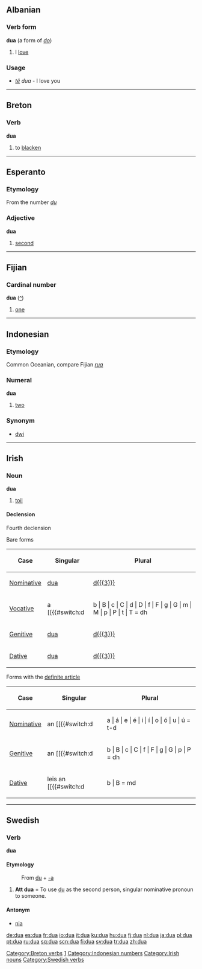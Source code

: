 ==Albanian==
===Verb form===
'''dua''' (a form of ''[[do]]'')

# I [[love]]

===Usage===
* ''[[të]]'' ''dua'' - I love you

----

==Breton==
===Verb===
'''dua'''

# to [[blacken]]

[[Category:Breton verbs]]

----

==Esperanto==
===Etymology===
From the number ''[[du]]''
===Adjective===
'''dua'''

# [[second]]

----

==Fijian==
===Cardinal number===
'''dua''' ([[:fj:dua|^]])

# [[one]]

[[Category:Fijian numbers|1]]

----

==Indonesian==
===Etymology===
Common Oceanian, compare Fijian ''[[rua]]''
===Numeral===
'''dua'''

# [[two]]

===Synonym===
* [[dwi]]

[[Category:Indonesian numbers]]

----

==Irish==
===Noun===
'''dua''' {{m}}

# [[toil]]

====Declension====
;Fourth declension
Bare forms
{|border="1" cellpadding="4" cellspacing="0" class="toccolours" style="align: left; margin: 0.5em 0 0 0; border-style: solid; border: 1px solid #7f7f7f; border-right-width: 2px; border-bottom-width: 2px; border-collapse: collapse; font-size: 95%;"
!Case
!Singular
!Plural
|-
| [[Nominative]]
| [[dua]]
| [[d{{{3}}}]]
|-
| [[Vocative]]
| a [[{{#switch:d
| b | B | c | C | d | D | f | F | g | G | m | M | p | P | t | T = dh
| sa = sha
| sá = shá
| se = she
| sé = shé
| si = shi
| sí = shí
| sl = shl
| sn = shn
| so = sho
| só = shó
| sr = shr
| su = shu
| sú = shú
| Sa = Sha
| Sá = Shá
| Se = She
| Sé = Shé
| Si = Shi
| Sí = Shí
| Sl = Shl
| Sn = Shn
| So = Sho
| Só = Shó
| Sr = Shr
| Su = Shu
| Sú = Shú
| d
}}ua]]
| a [[{{#switch:d
| b | B | c | C | d | D | f | F | g | G | m | M | p | P | t | T = dh
| sa = sha
| sá = shá
| se = she
| sé = shé
| si = shi
| sí = shí
| sl = shl
| sn = shn
| so = sho
| só = shó
| sr = shr
| su = shu
| sú = shú
| Sa = Sha
| Sá = Shá
| Se = She
| Sé = Shé
| Si = Shi
| Sí = Shí
| Sl = Shl
| Sn = Shn
| So = Sho
| Só = Shó
| Sr = Shr
| Su = Shu
| Sú = Shú
| d
}}{{{3}}}]]
|-
| [[Genitive]]
| [[dua]]
| [[d{{{3}}}]]
|-
| [[Dative]]
| [[dua]]
| [[d{{{3}}}]]
|}

Forms with the [[definite article]]
{|border="1" cellpadding="4" cellspacing="0" class="toccolours" style="align: left; margin: 0.5em 0 0 0; border-style: solid; border: 1px solid #7f7f7f; border-right-width: 2px; border-bottom-width: 2px; border-collapse: collapse; font-size: 95%;"
!Case
!Singular
!Plural
|-
| [[Nominative]]
| an [[{{#switch:d
| a | á | e | é | i | í | o | ó | u | ú = t-d
| A | Á | E | É | I | Í | O | Ó | U | Ú = td
| d
}}ua]]
| na [[{{#switch:d
| a | á | A | Á | e | é | E | É | i | í | I | Í | o | ó | O | Ó | u | ú | U | Ú = hd
| d
}}{{{3}}}]]
|-
| [[Genitive]]
| an [[{{#switch:d
| b | B | c | C | f | F | g | G | p | P = dh
| d
}}ua]]
| na [[{{#switch:d
| a | á | e | é | i | í | o | ó | u | ú = n-d
| A | Á | d | D | E | É | g | G | I | Í | O | Ó | U | Ú = nd
| b | B = md
| c | C = gd
| f | F = bhd
| p | P = bd
| t | T = dd
| d
}}{{{3}}}]]
|-
| [[Dative]]
| leis an [[{{#switch:d
| b | B = md
| c | C = gd
| f | F = bhd
| g | G = nd
| p | P = bd
| d
}}ua]]<br />
don [[{{#switch:d
| b | B | c | C | f | F | g | G | p | P = dh
| d
}}ua]]
| leis na [[{{#switch:d
| a | á | A | Á | e | é | E | É | i | í | I | Í | o | ó | O | Ó | u | ú | U | Ú = hd
| d
}}{{{3}}}]]
|}

[[Category:Irish nouns]]

----

==Swedish==
===Verb===
'''dua'''
====Etymology====
:From [[du]] + [[-a#Swedish|-a]]

# '''Att dua''' = To use [[du]] as the second person, singular nominative pronoun to someone.

====Antonym====
*[[nia#verb|nia]]
[[Category:Swedish verbs]]

[[de:dua]]
[[es:dua]]
[[fr:dua]]
[[io:dua]]
[[it:dua]]
[[ku:dua]]
[[hu:dua]]
[[fj:dua]]
[[nl:dua]]
[[ja:dua]]
[[pl:dua]]
[[pt:dua]]
[[ru:dua]]
[[sq:dua]]
[[scn:dua]]
[[fi:dua]]
[[sv:dua]]
[[tr:dua]]
[[zh:dua]]